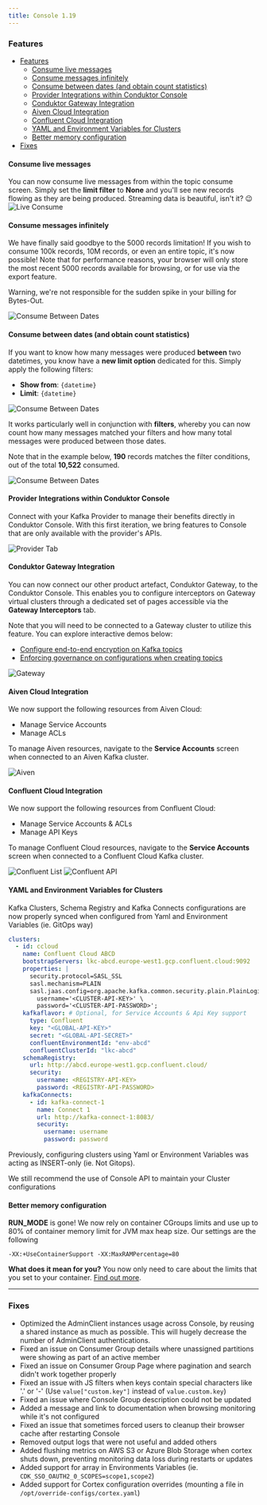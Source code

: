 ```yaml
---
title: Console 1.19
---
```


### Features

- [Features](#features)
  - [Consume live messages](#consume-live-messages)
  - [Consume messages infinitely](#consume-messages-infinitely)
  - [Consume between dates (and obtain count statistics)](#consume-between-dates-and-obtain-count-statistics)
  - [Provider Integrations within Conduktor Console](#provider-integrations-within-conduktor-console)
  - [Conduktor Gateway Integration](#conduktor-gateway-integration)
  - [Aiven Cloud Integration](#aiven-cloud-integration)
  - [Confluent Cloud Integration](#confluent-cloud-integration)
  - [YAML and Environment Variables for Clusters](#yaml-and-environment-variables-for-clusters)
  - [Better memory configuration](#better-memory-configuration)
- [Fixes](#fixes)

#### Consume live messages

You can now consume live messages from within the topic consume screen. Simply set the **limit filter** to **None** and you'll see new records flowing as they are being produced. Streaming data is beautiful, isn't it? 😉
![Live Consume](/images/changelog/platform/v19/live-consume.gif)

#### Consume messages infinitely

We have finally said goodbye to the 5000 records limitation! If you wish to consume 100k records, 10M records, or even an entire topic, it's now possible! Note that for performance reasons, your browser will only store the most recent 5000 records available for browsing, or for use via the export feature.

Warning, we're not responsible for the sudden spike in your billing for Bytes-Out.

![Consume Between Dates](/images/changelog/platform/v19/infinite-annotated.png)

#### Consume between dates (and obtain count statistics)

If you want to know how many messages were produced **between** two datetimes, you know have a **new limit option** dedicated for this. Simply apply the following filters:

- **Show from**: `{datetime}`
- **Limit**: `{datetime}`

![Consume Between Dates](/images/changelog/platform/v19/between-dates.png)

It works particularly well in conjunction with **filters**, whereby you can now count how many messages matched your filters and how many total messages were produced between those dates.

Note that in the example below, **190** records matches the filter conditions, out of the total **10,522** consumed.

![Consume Between Dates](/images/changelog/platform/v19/between-filters.png)

#### Provider Integrations within Conduktor Console

Connect with your Kafka Provider to manage their benefits directly in Conduktor Console.  With this first iteration, we bring features to Console that are only available with the provider's APIs.

![Provider Tab](/images/changelog/platform/v19/provider-tab.png)

#### Conduktor Gateway Integration

You can now connect our other product artefact, Conduktor Gateway, to the Conduktor Console. This enables you to configure interceptors on Gateway virtual clusters through a dedicated set of pages accessible via the **Gateway Interceptors** tab.

Note that you will need to be connected to a Gateway cluster to utilize this feature. You can explore interactive demos below:

- [Configure end-to-end encryption on Kafka topics](https://conduktor.navattic.com/full-message-encryption)
- [Enforcing governance on configurations when creating topics](https://conduktor.navattic.com/governance-demo)

![Gateway](/images/changelog/platform/v19/gateway.png)

#### Aiven Cloud Integration

We now support the following resources from Aiven Cloud:

- Manage Service Accounts
- Manage ACLs

To manage Aiven resources, navigate to the **Service Accounts** screen when connected to an Aiven Kafka cluster.

![Aiven](/images/changelog/platform/v19/aiven.png)

#### Confluent Cloud Integration

We now support the following resources from Confluent Cloud:

- Manage Service Accounts & ACLs
- Manage API Keys

To manage Confluent Cloud resources, navigate to the **Service Accounts** screen when connected to a Confluent Cloud Kafka cluster.

![Confluent List](/images/changelog/platform/v19/confluent-list.png)
![Confluent API](/images/changelog/platform/v19/confluent-api-keys.png)

#### YAML and Environment Variables for Clusters

Kafka Clusters, Schema Registry and Kafka Connects configurations are now properly synced when configured from Yaml and Environment Variables (ie. GitOps way)

```yaml
clusters:
  - id: ccloud
    name: Confluent Cloud ABCD
    bootstrapServers: lkc-abcd.europe-west1.gcp.confluent.cloud:9092
    properties: |
      security.protocol=SASL_SSL
      sasl.mechanism=PLAIN
      sasl.jaas.config=org.apache.kafka.common.security.plain.PlainLoginModule required \
        username='<CLUSTER-API-KEY>' \
        password='<CLUSTER-API-PASSWORD>';
    kafkaflavor: # Optional, for Service Accounts & Api Key support
      type: Confluent
      key: "<GLOBAL-API-KEY>"
      secret: "<GLOBAL-API-SECRET>"
      confluentEnvironmentId: "env-abcd"
      confluentClusterId: "lkc-abcd"
    schemaRegistry:
      url: http://abcd.europe-west1.gcp.confluent.cloud/
      security:
        username: <REGISTRY-API-KEY>
        password: <REGISTRY-API-PASSWORD>
    kafkaConnects:
      - id: kafka-connect-1
        name: Connect 1
        url: http://kafka-connect-1:8083/
        security:
          username: username
          password: password
```

Previously, configuring clusters using Yaml or Environment Variables was acting as INSERT-only (ie. Not Gitops).

We still recommend the use of Console API to maintain your Cluster configurations

#### Better memory configuration

**RUN_MODE** is gone!
We now rely on container CGroups limits and use up to 80% of container memory limit for JVM max heap size.
Our settings are the following

``` shell
-XX:+UseContainerSupport -XX:MaxRAMPercentage=80
```

**What does it mean for you?**
You now only need to care about the limits that you set to your container. [Find out more](https://bell-sw.com/announcements/2020/10/28/JVM-in-Linux-containers-surviving-the-isolation/).

***

### Fixes

- Optimized the AdminClient instances usage across Console, by reusing a shared instance as much as possible. This will hugely decrease the number of AdminClient authentications.
- Fixed an issue on Consumer Group details where unassigned partitions were showing as part of an active member
- Fixed an issue on Consumer Group Page where pagination and search didn't work together properly
- Fixed an issue with JS filters when keys contain special characters like '.' or '-' (Use `value["custom.key"]` instead of `value.custom.key`)
- Fixed an issue where Console Group description could not be updated
- Added a message and link to documentation when browsing monitoring while it's not configured
- Fixed an issue that sometimes forced users to cleanup their browser cache after restarting Console
- Removed output logs that were not useful and added others
- Added flushing metrics on AWS S3 or Azure Blob Storage when cortex shuts down, preventing monitoring data loss during restarts or updates
- Added support for array in Environments Variables (ie. `CDK_SSO_OAUTH2_0_SCOPES=scope1,scope2`)
- Added support for Cortex configuration overrides (mounting a file in `/opt/override-configs/cortex.yaml`)
